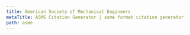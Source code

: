 ```yaml
---
title: American Society of Mechanical Engineers
metaTitle: ASME Citation Generator | asme format citation generator
path: asme
---
```

<?xml version="1.0" encoding="utf-8"?><style xmlns="http://purl.org/net/xbiblio/csl" class="in-text" version="1.0" demote-non-dropping-particle="sort-only" default-locale="en-US"><!-- This style was edited with the Visual CSL Editor (http://steveridout.com/csl/visualEditor/) --><info><title>American Society of Mechanical Engineers</title><title-short>ASME</title-short><id>http://www.zotero.org/styles/american-society-of-mechanical-engineers</id><link href="http://www.zotero.org/styles/american-society-of-mechanical-engineers" rel="self"/><link href="http://www.zotero.org/styles/ieee" rel="template"/><link href="https://www.asme.org/shop/proceedings/conference-publications/references" rel="documentation"/><author><name>Richard Karnesky</name><email>karnesky+zotero@gmail.com</email><uri>http://arc.nucapt.northwestern.edu/Richard_Karnesky</uri></author><category citation-format="numeric"/><category field="engineering"/><summary>A style for the ASME's 23 journals</summary><updated>2017-02-07T02:42:11+00:00</updated><rights license="http://creativecommons.org/licenses/by-sa/3.0/">This work is licensed under a Creative Commons Attribution-ShareAlike 3.0 License</rights></info><macro name="author"><names variable="author"><name sort-separator=", " initialize-with=". " delimiter=", " and="text" name-as-sort-order="all" delimiter-precedes-last="always"/><label form="short" prefix=", "/><substitute><names variable="editor"/><names variable="translator"/></substitute></names></macro><macro name="editor"><names variable="editor"><name initialize-with="." delimiter=", " and="text" delimiter-precedes-last="always"/><label form="short" prefix=", "/></names></macro><macro name="title"><choose><if type="bill book graphic legal_case legislation motion_picture report song" match="any"><text variable="title" text-case="title"/></if><else><text variable="title" quotes="true" text-case="title"/></else></choose></macro><macro name="publisher"><group delimiter=", " prefix=" "><text variable="publisher"/><text variable="publisher-place"/></group></macro><macro name="access"><choose><if type="webpage"><choose><if variable="URL"><group delimiter=". "><text value="[Online]"/><text variable="URL" prefix="Available: "/><group prefix="[" suffix="]"><date variable="accessed" prefix="Accessed: "><date-part name="day" form="numeric-leading-zeros" suffix="-"/><date-part name="month" form="short" suffix="-" strip-periods="true"/><date-part name="year" form="long"/></date></group></group></if></choose></if></choose></macro><macro name="page"><group><label variable="page" form="short" suffix=" "/><text variable="page"/></group></macro><citation collapse="citation-number"><sort><key variable="citation-number"/></sort><layout prefix="[" suffix="]" delimiter=","><text variable="citation-number"/></layout></citation><bibliography entry-spacing="0" second-field-align="flush"><layout suffix="."><text variable="citation-number" prefix="[" suffix="]"/><text macro="author" suffix=", "/><date variable="issued" suffix=", "><date-part name="year"/></date><choose><if type="bill book graphic legal_case legislation motion_picture report song" match="any"><group delimiter=", "><text macro="title" font-style="italic"/><text variable="number"/><text macro="publisher"/></group></if><else-if type="chapter paper-conference" match="any"><group delimiter=", "><text macro="title"/><text variable="container-title" text-case="title" font-style="italic"/><text macro="editor"/><text macro="publisher"/><text macro="page"/></group></else-if><else-if type="thesis"><group delimiter=", "><text macro="title"/><text variable="genre"/><text variable="publisher"/></group></else-if><else><group delimiter=", "><text macro="title"/><text variable="container-title" form="short"/><group><text variable="volume" font-weight="bold"/><text variable="issue" prefix="(" suffix=")"/></group><text macro="page"/></group></else></choose><text macro="access" prefix=" "/></layout></bibliography></style>

